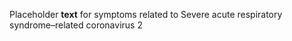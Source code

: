 Placeholder __text__ for symptoms related to Severe acute respiratory
syndrome–related coronavirus 2